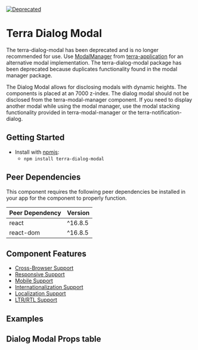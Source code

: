 

<Badge />

[![Deprecated](https://badgen.net/badge/status/Deprecated/grey)](https://github.com/cerner/terra-framework/tree/main/packages/terra-dialog-modal#readme)

# Terra Dialog Modal

<Notice variant="deprecation">

The terra-dialog-modal has been deprecated and is no longer recommended for use. Use [ModalManager](/application/terra-application/components/modal-manager) from [terra-application](/application/terra-application/application) for an alternative modal implementation. The terra-dialog-modal package has been deprecated because duplicates functionality found in the modal manager package.

</Notice>

The Dialog Modal allows for disclosing modals with dynamic heights. The components is placed at an 7000 z-index. The dialog modal should not be disclosed from the terra-modal-manager component. If you need to display another modal while using the modal manager, use the modal stacking functionality provided in terra-modal-manager or the terra-notification-dialog.


## Getting Started

- Install with [npmjs](https://www.npmjs.com):
  - `npm install terra-dialog-modal`

<!-- AUTO-GENERATED-CONTENT:START Peer Dependencies -->
## Peer Dependencies

This component requires the following peer dependencies be installed in your app for the component to properly function.

| Peer Dependency | Version |
|-|-|
| react | ^16.8.5 |
| react-dom | ^16.8.5 |

<!-- AUTO-GENERATED-CONTENT:END -->

## Component Features

 * [Cross-Browser Support](https://engineering.cerner.com/terra-ui/about/terra-ui/component-standards#cross-browser-support)
 * [Responsive Support](https://engineering.cerner.com/terra-ui/about/terra-ui/component-standards#responsive-support)
 * [Mobile Support](https://engineering.cerner.com/terra-ui/about/terra-ui/component-standards#mobile-support)
 * [Internationalization Support](https://engineering.cerner.com/terra-ui/about/terra-ui/component-standards#internationalization-i18n)
 * [Localization Support](https://engineering.cerner.com/terra-ui/about/terra-ui/component-standards#internationalization-i18n)
 * [LTR/RTL Support](https://engineering.cerner.com/terra-ui/about/terra-ui/component-standards#ltr--rtl)

## Examples
<DefaultDialogModal title='Default Dialog Modal' />
<DialogModalWithLongText title='Dialog Modal With Long Text' />
<DialogModalWithCustomHeaderAndCustomFooter title='Dialog Modal With Custom Header and Custom Footer' />

## Dialog Modal Props table
<DialogModalPropsTable />
